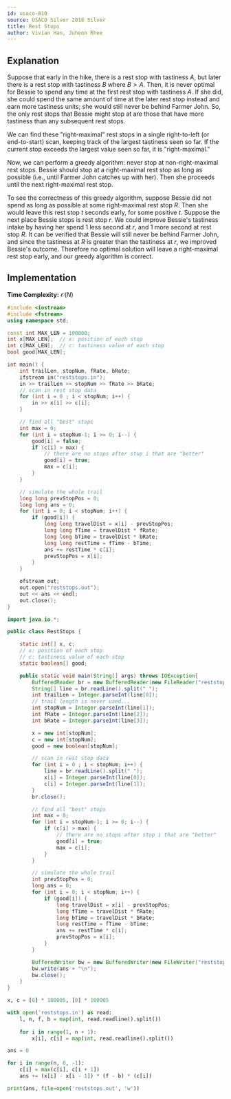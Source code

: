 ```yaml
---
id: usaco-810
source: USACO Silver 2018 Silver
title: Rest Stops
author: Vivian Han, Juheon Rhee
---
```


## Explanation

Suppose that early in the hike, there is a rest stop with tastiness $A$,
but later there is a rest stop with tastiness $B$ where $B>A$. Then, it is never 
optimal for Bessie to spend any time at the first rest stop with tastiness $A$. 
If she did, she could spend the same amount of time at the later rest stop 
instead and earn more tastiness units; she would still never be behind Farmer 
John. So, the only rest stops that Bessie might stop at are those that have
more tastiness than any subsequent rest stops.

We can find these "right-maximal" rest stops in a single right-to-left (or end-to-start)
scan, keeping track of the largest tastiness seen so far.
If the current stop exceeds the largest value seen so far, it is "right-maximal."

Now, we can perform a greedy algorithm: never stop at non-right-maximal 
rest stops. Bessie should stop at a right-maximal rest stop as long as possible
(i.e., until Farmer John catches up with her). Then she proceeds until the next
right-maximal rest stop.

To see the correctness of this greedy algorithm, suppose Bessie did not spend as 
long as possible at some right-maximal rest stop $R$. Then she would leave this 
rest stop $t$ seconds early, for some positive $t$. Suppose the next place 
Bessie stops is rest stop $r$. We could improve Bessie's tastiness intake by 
having her spend $1$ less second at $r$, and $1$ more second at rest stop $R$. 
It can be verified that Bessie will still never be behind Farmer John, and 
since the tastiness at $R$ is greater than the tastiness at $r$, we improved 
Bessie's outcome. Therefore no optimal solution will leave a right-maximal rest 
stop early, and our greedy algorithm is correct.

## Implementation

**Time Complexity:** $\mathcal{O}(N)$

<LanguageSection>

<CPPSection>

```cpp
#include <iostream>
#include <fstream>
using namespace std;

const int MAX_LEN = 100000;
int x[MAX_LEN];  // x: position of each stop
int c[MAX_LEN];  // c: tastiness value of each stop
bool good[MAX_LEN];

int main() {
	int trailLen, stopNum, fRate, bRate;
	ifstream in("reststops.in");
	in >> trailLen >> stopNum >> fRate >> bRate;
	// scan in rest stop data
	for (int i = 0 ; i < stopNum; i++) {
		in >> x[i] >> c[i];
	}

	// find all "best" stops
	int max = 0;
	for (int i = stopNum-1; i >= 0; i--) {
		good[i] = false;
		if (c[i] > max) {  
			// there are no stops after stop i that are "better"
			good[i] = true;
			max = c[i];
		}
	}

	// simulate the whole trail
	long long prevStopPos = 0;
	long long ans = 0;
	for (int i = 0; i < stopNum; i++) {
		if (good[i]) {
			long long travelDist = x[i] - prevStopPos;
			long long fTime = travelDist * fRate;
			long long bTime = travelDist * bRate;
			long long restTime = fTime - bTime;
			ans += restTime * c[i];
			prevStopPos = x[i];
		}
	}

	ofstream out;
	out.open("reststops.out");
	out << ans << endl;
	out.close();
}
```

</CPPSection>

<JavaSection>

```java
import java.io.*;

public class RestStops {

	static int[] x, c;
	// x: position of each stop
	// c: tastiness value of each stop
	static boolean[] good;

	public static void main(String[] args) throws IOException{
		BufferedReader br = new BufferedReader(new FileReader("reststops.in"));
		String[] line = br.readLine().split(" ");
		int trailLen = Integer.parseInt(line[0]);  
		// trail length is never used...
		int stopNum = Integer.parseInt(line[1]);
		int fRate = Integer.parseInt(line[2]);
		int bRate = Integer.parseInt(line[3]);

		x = new int[stopNum];
		c = new int[stopNum];
		good = new boolean[stopNum];

		// scan in rest stop data
		for (int i = 0 ; i < stopNum; i++) {
			line = br.readLine().split(" ");
			x[i] = Integer.parseInt(line[0]);
			c[i] = Integer.parseInt(line[1]);
		}
		br.close();

		// find all "best" stops
		int max = 0;
		for (int i = stopNum-1; i >= 0; i--) {
			if (c[i] > max) {  
				// there are no stops after stop i that are "better"
				good[i] = true;
				max = c[i];
			}
		}

		// simulate the whole trail
		int prevStopPos = 0;
		long ans = 0;
		for (int i = 0; i < stopNum; i++) {
			if (good[i]) {
				long travelDist = x[i] - prevStopPos;
				long fTime = travelDist * fRate;
				long bTime = travelDist * bRate;
				long restTime = fTime - bTime;
				ans += restTime * c[i];
				prevStopPos = x[i];
			}
		}

		BufferedWriter bw = new BufferedWriter(new FileWriter("reststops.out"));
		bw.write(ans + "\n");
		bw.close();
	}
}
```

</JavaSection>

<PySection>

```python
x, c = [0] * 100005, [0] * 100005

with open('reststops.in') as read:
	l, n, f, b = map(int, read.readline().split())
	
	for i in range(1, n + 1):
		x[i], c[i] = map(int, read.readline().split())

ans = 0

for i in range(n, 0, -1):
	c[i] = max(c[i], c[i + 1])
	ans += (x[i] - x[i - 1]) * (f - b) * (c[i])

print(ans, file=open('reststops.out', 'w'))
```

</PySection>

</LanguageSection>
